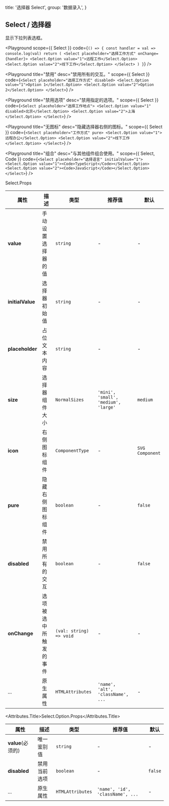 
  title: '选择器 Select',
  group: '数据录入',
}

## Select / 选择器

显示下拉列表选框。

<Playground
  scope={{ Select }}
  code={`
() => {
  const handler = val => console.log(val)
  return (
    <Select placeholder="选择工作方式" onChange={handler}>
      <Select.Option value="1">远程工作</Select.Option>
      <Select.Option value="2">线下工作</Select.Option>
    </Select>
  )
}
`} />

<Playground
  title="禁用"
  desc="禁用所有的交互。"
  scope={{ Select }}
  code={`
<Select placeholder="选择工作方式" disabled>
  <Select.Option value="1">Option 1</Select.Option>
  <Select.Option value="2">Option 2</Select.Option>
</Select>
`} />

<Playground
  title="禁用选项"
  desc="禁用指定的选项。"
  scope={{ Select }}
  code={`
<Select placeholder="选择工作地点">
  <Select.Option value="1" disabled>北京</Select.Option>
  <Select.Option value="2">上海</Select.Option>
</Select>
`} />

<Playground
  title="无图标"
  desc="隐藏选择器右侧的图标。"
  scope={{ Select }}
  code={`
<Select placeholder="工作方式" pure>
  <Select.Option value="1">远程办公</Select.Option>
  <Select.Option value="2">线下工作</Select.Option>
</Select>
`} />

<Playground
  title="组合"
  desc="与其他组件组合使用。"
  scope={{ Select, Code }}
  code={`
<Select placeholder="选择语言" initialValue="1">
  <Select.Option value="1"><Code>TypeScript</Code></Select.Option>
  <Select.Option value="2"><Code>JavaScript</Code></Select.Option>
</Select>
`} />


<Attributes edit="/pages/zh-cn/components/select.mdx">
<Attributes.Title>Select.Props</Attributes.Title>

| 属性 | 描述 | 类型 | 推荐值 | 默认
| ---------- | ---------- | ---- |  -------------- | ------ |
| **value** | 手动设置选择器的值 | `string` | - | - |
| **initialValue** | 选择器初始值 | `string` | - | - |
| **placeholder** | 占位文本内容 | `string` | - | - |
| **size** | 选择器组件大小 | `NormalSizes` | `'mini', 'small', 'medium', 'large'` | `medium` |
| **icon** | 右侧图标组件 | `ComponentType` | - | `SVG Component` |
| **pure** | 隐藏右侧图标组件 | `boolean` | - | `false` |
| **disabled** | 禁用所有的交互 | `boolean` | - | `false` |
| **onChange** | 选项被选中所触发的事件 | `(val: string) => void` | - | - |
| ... | 原生属性 | `HTMLAttributes` | `'name', 'alt', 'className', ...` | - |

<Attributes.Title>Select.Option.Props</Attributes.Title>

| 属性 | 描述 | 类型 | 推荐值 | 默认
| ---------- | ---------- | ---- |  -------------- | ------ |
| **value**(必须的) | 唯一鉴别值 | `string` | - | - |
| **disabled** | 禁用当前选项 | `boolean` | - | `false` |
| ... | 原生属性 | `HTMLAttributes` | `'name', 'id', 'className', ...` | - |

</Attributes>


